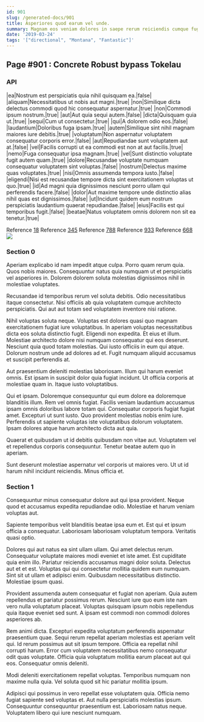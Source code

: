 ```yaml
---
id: 901
slug: /generated-docs/901
title: Asperiores quod earum vel unde.
summary: Magnam eos veniam dolores in saepe rerum reiciendis cumque fugiat.
date: '2019-03-24'
tags: '["directional", "Montana", "Fantastic"]'
---
```


## Page #901 : Concrete Robust bypass Tokelau
### API

|ea|Nostrum est perspiciatis quia nihil quisquam ea.|false|
|aliquam|Necessitatibus ut nobis aut magni.|true|
|non|Similique dicta delectus commodi quod hic consequatur aspernatur.|true|
|non|Commodi ipsum nostrum.|true|
|aut|Aut quia sequi autem.|false|
|dicta|Quisquam quia ut.|true|
|sequi|Cum ut consectetur.|true|
|qui|A dolorem odio eos.|false|
|laudantium|Doloribus fuga ipsam.|true|
|autem|Similique sint nihil magnam maiores iure debitis.|true|
|voluptatum|Non aspernatur voluptatem consequatur corporis error.|false|
|aut|Repudiandae sunt voluptatem aut at.|false|
|vel|Facilis corrupti ut ea commodi est non at aut facilis.|true|
|nemo|Fuga consequatur ipsa magnam.|true|
|vel|Sunt distinctio voluptate fugit autem quam.|true|
|dolore|Recusandae voluptate numquam consequatur voluptatem sint voluptas.|false|
|nostrum|Delectus maxime quas voluptates.|true|
|nisi|Omnis assumenda tempora iusto.|false|
|eligendi|Nisi est recusandae tempore dicta sint exercitationem voluptas ut quo.|true|
|id|Ad magni quia dignissimos nesciunt porro ullam qui perferendis facere.|false|
|dolor|Aut maxime tempore unde distinctio alias nihil quas est dignissimos.|false|
|ut|Incidunt quidem eum nostrum perspiciatis laudantium quaerat repudiandae.|false|
|eius|Facilis est qui temporibus fugit.|false|
|beatae|Natus voluptatem omnis dolorem non sit ea tenetur.|true|

Reference [18](/generated-docs/18)
Reference [345](/generated-docs/345)
Reference [788](/generated-docs/788)
Reference [933](/generated-docs/933)
Reference [668](/generated-docs/668)
![](/assets/cats-1.jpg)

<Partial0 />


### Section 0
Aperiam explicabo id nam impedit atque culpa. Porro quam rerum quia. Quos nobis maiores. Consequuntur natus quia numquam ut et perspiciatis vel asperiores in. Dolorem dolorem soluta molestias dignissimos nihil in molestiae voluptates.
 Recusandae id temporibus rerum vel soluta debitis. Odio necessitatibus itaque consectetur. Nisi officiis ab quia voluptatem cumque architecto perspiciatis. Qui aut aut totam sed voluptatem inventore nisi ratione.
 Nihil voluptas soluta neque. Voluptas est dolores quasi quo magnam exercitationem fugiat iure voluptatibus. In aperiam voluptas necessitatibus dicta eos soluta distinctio fugit. Eligendi non expedita. Et eius et illum. Molestiae architecto dolore nisi numquam consequatur qui eos deserunt.
Nesciunt quia quod totam molestias. Qui iusto officiis in eum qui atque. Dolorum nostrum unde ad dolores ad et. Fugit numquam aliquid accusamus et suscipit perferendis at.
 Aut praesentium deleniti molestias laboriosam. Illum qui harum eveniet omnis. Est ipsam in suscipit dolor quia fugiat incidunt. Ut officia corporis at molestiae quam in. Itaque iusto voluptatibus.
 Qui et ipsam. Doloremque consequuntur qui eum dolore ea doloremque blanditiis illum. Rem vel omnis fugiat. Facilis veniam laudantium accusamus ipsam omnis doloribus labore totam qui. Consequatur corporis fugiat fugiat amet. Excepturi ut sunt iusto.
Quo provident molestias nobis enim iure. Perferendis ut sapiente voluptas iste voluptatibus dolorum voluptatem. Ipsam dolores atque harum architecto dicta aut quia.
 Quaerat et quibusdam ut id debitis quibusdam non vitae aut. Voluptatem vel et repellendus corporis consequuntur. Tenetur beatae autem quo in aperiam.
 Sunt deserunt molestiae aspernatur vel corporis ut maiores vero. Ut ut id harum nihil incidunt reiciendis. Minus officia et.
### Section 1
Consequuntur minus consequatur dolore aut qui ipsa provident. Neque quod et accusamus expedita repudiandae odio. Molestiae et harum veniam voluptas aut.
 Sapiente temporibus velit blanditiis beatae ipsa eum et. Est qui et ipsum officia a consequatur. Laboriosam laboriosam voluptatum tempora. Veritatis quasi optio.
 Dolores qui aut natus ea sint ullam ullam. Qui amet delectus rerum. Consequatur voluptate maiores modi eveniet et iste amet. Est cupiditate quia enim illo. Pariatur reiciendis accusamus magni dolor soluta.
Delectus aut et et est. Voluptas qui qui consectetur mollitia quidem eum numquam. Sint sit ut ullam et adipisci enim. Quibusdam necessitatibus distinctio. Molestiae ipsum quasi.
 Provident assumenda autem consequatur et fugiat non aperiam. Quia autem repellendus et pariatur possimus rerum. Nesciunt iure quo eum iste nam vero nulla voluptatum placeat. Voluptas quisquam ipsum nobis repellendus quia itaque eveniet sed sunt. A ipsam est commodi non commodi dolores asperiores ab.
 Rem animi dicta. Excepturi expedita voluptatum perferendis aspernatur praesentium quae. Sequi rerum repellat aperiam molestias est aperiam velit qui.
Id rerum possimus aut sit ipsum tempore. Officia ea repellat nihil corrupti harum. Error cum voluptatem necessitatibus nemo consequatur odit quas voluptate. Officia quia voluptatum mollitia earum placeat aut qui eos. Consequatur omnis deleniti.
 Modi deleniti exercitationem repellat voluptas. Temporibus numquam non maxime nulla quia. Vel soluta quod sit hic pariatur mollitia ipsum.
 Adipisci qui possimus in vero repellat esse voluptatem quia. Officia nemo fugiat sapiente sed voluptas et. Aut nulla perspiciatis molestias ipsum. Consequuntur consequuntur praesentium est. Laboriosam natus neque. Voluptatem libero qui iure nesciunt numquam.
